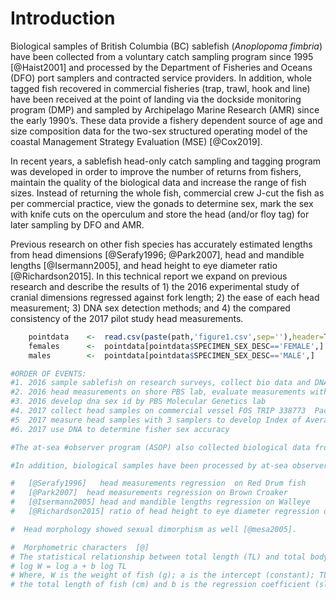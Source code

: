 # Introduction

  Biological samples of British Columbia (BC) sablefish (*Anoplopoma fimbria*) have been collected from a voluntary catch sampling program since 1995 [@Haist2001] and processed by the Department of Fisheries and Oceans (DFO) port samplers and contracted service providers. In addition, whole tagged fish recovered in commercial fisheries (trap, trawl, hook and line) have been received at the point of landing via the dockside monitoring program (DMP) and sampled by Archipelago Marine Research (AMR) since the early 1990's.  These data provide a fishery dependent source of age and size composition data for the two-sex structured operating model of the coastal Management Strategy Evaluation (MSE) [@Cox2019].  
  
  In recent years, a sablefish head-only catch sampling and tagging program was developed in order to improve the number of returns from fishers, maintain the quality of the biological data and increase the range of fish sizes.  Instead of returning the whole fish, commercial crew J-cut the fish as per commercial practice, view the gonads to determine sex, mark the sex with knife cuts on the operculum and store the head (and/or floy tag) for later sampling by DFO and AMR.
  
  Previous research on other fish species has accurately estimated lengths from head dimensions [@Serafy1996; @Park2007], head and mandible lengths [@Isermann2005], and head height to eye diameter ratio [@Richardson2015].  In this technical report we expand on previous research and describe the results of 1) the 2016 experimental study of cranial dimensions regressed against fork length; 2) the ease of each head measurement; 3) DNA sex detection methods; and 4) the compared consistency of the 2017 pilot study head measurements. 

```r

    pointdata    <-  read.csv(paste(path,'figure1.csv',sep=''),header=T)  # read from csv
    females      <-  pointdata[pointdata$SPECIMEN_SEX_DESC=='FEMALE',]
    males        <-  pointdata[pointdata$SPECIMEN_SEX_DESC=='MALE',]

```
  

```r

#ORDER OF EVENTS:
#1. 2016 sample sablefish on research surveys, collect bio data and DNA
#2. 2016 head measurements on shore PBS lab, evaluate measurements with 5 point scale
#3. 2016 develop dna sex id by PBS Molecular Genetics lab
#4. 2017 collect head samples on commercial vessel FOS TRIP 338773  Pacific Viking
#5  2017 measure head samples with 3 samplers to develop Index of Average Error
#6. 2017 use DNA to determine fisher sex accuracy

#The at-sea #observer program (ASOP) also collected biological data from the partial at-sea observer coverage (10% of sea days) on commercial trips from 2001 # through to 2005 [@IFMP2001], [@IFMP2004]. 

#In addition, biological samples have been processed by at-sea observers from the offshore seamount fishery that began as an experimental fishery in the 80's [@Murie1996] and moved to a limited-entry #fishery in 2001 [@IFMP2001]. Vessels without an observer have been required to retain a sample of 50/60 frozen sablefish for the department. The service provider Archipelago Marine Research (AMR) has #been responsible for the sablefish tag recovery program since the early 1990's, including the collection and biological sampling of tagged fish.

#   [@Serafy1996]   head measurements regression  on Red Drum fish
#   [@Park2007]  head measurements regression on Brown Croaker
#   [@Isermann2005] head and mandible lengths regression on Walleye
#   [@Richardson2015] ratio of head height to eye diameter regression on New Zealand reef fishes

#  Head morphology showed sexual dimorphism as well [@mesa2005].

#  Morphometric characters  [@]
# The statistical relationship between total length (TL) and total body weight (W) of the fish was derived using the formula:
# log W = log a + b log TL  
# Where, W is the weight of fish (g); a is the intercept (constant); TL is
# the total length of fish (cm) and b is the regression coefficient (slope).


 
```